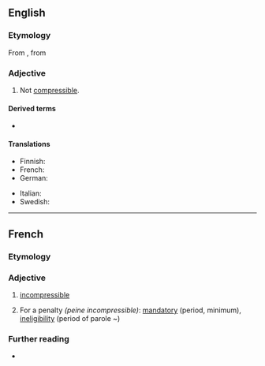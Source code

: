==English==

===Etymology===
From {{etyl|fr|en}} {{m|fr|incompressible}}, from {{prefix|in|compressible|lang=en}}

===Adjective===
{{en-adj|-}}

# Not [[compressible]].

====Derived terms====
* {{l|en|incompressibleness}}

====Translations====
{{trans-top|not compressible}}
* Finnish: {{t|fi|puristumaton}}
* French: {{t+|fr|incompressible}}
* German: {{t+|de|inkompressibel}}
{{trans-mid}}
* Italian: {{t|it|incomprimibile}}
* Swedish: {{t+|sv|inkompressibel}}
{{trans-bottom}}

----

==French==

===Etymology===
{{prefix|in|compressible|lang=fr}}

===Adjective===
{{fr-adj}}

# [[#English|incompressible]]
# {{lb|fr|legal}} For a penalty ''(peine incompressible)'': [[mandatory]] (period, minimum), [[ineligibility]] (period of parole ~)

===Further reading===
* {{R:TLFi}}
